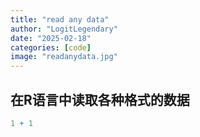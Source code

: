 ```yaml
---
title: "read any data"
author: "LogitLegendary"
date: "2025-02-18"
categories: [code]
image: "readanydata.jpg"
---
```


## 在R语言中读取各种格式的数据 

```r
1 + 1
```

